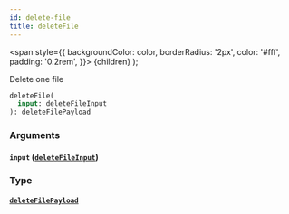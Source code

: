 ```yaml
---
id: delete-file
title: deleteFile
---
```


<span
style={{
      backgroundColor: color,
      borderRadius: '2px',
      color: '#fff',
      padding: '0.2rem',
    }}>
{children}
</span>
);

Delete one file

```graphql
deleteFile(
  input: deleteFileInput
): deleteFilePayload

```

### Arguments

#### `input` ([`deleteFileInput`](/v1/inputs/delete-file-input))

### Type

#### [`deleteFilePayload`](/v1/objects/delete-file-payload)
